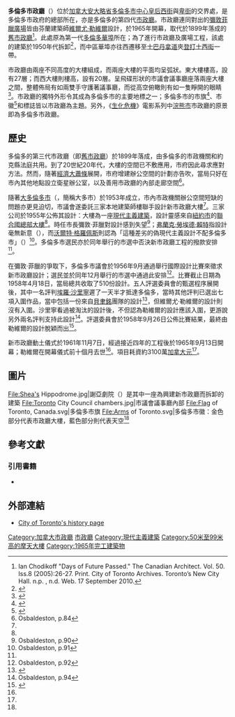 {{NoteTA
|T=zh-hans:多伦多市政厅;zh-hant:多倫多市政廳;zh-hk:多倫多大會堂;
|1=zh-hans:市政厅;zh-hant:市政廳;zh-hk:大會堂;
|2=zh-hans:多伦多大学大会堂;zh-hant: 多倫多大學大會堂;
}}
{{not|多倫多舊大會堂|多倫多大學大會堂}}
{{Link style|time=2015-12-11T09:30:02+00:00}}
{{Infobox building
| name                = 多倫多市政廳
| native_building_name= {{lang|en|Toronto City Hall}}
| image               = City Hall, Toronto, Ontario.jpg
| caption             =
| map_type            =
| altitude            =
| building_type       =
| architectural_style = [[現代主義建築|現代主義建築]]
| structural_system   =
| cost                = 3100萬[[加拿大元|加拿大元]]<ref name="CityHallTour"/>
| ren_cost            =
| location            = {{CAN}}[[安大略省|安大略省]][[多倫多|多倫多]]
| address             = [[皇后街_(多倫多)|皇后西街]]100號<br>(100 Queen St W)
| client              =
| owner               = 多倫多市政府
| current_tenants     =
| iso_region           = CA-ON
| coordinates          = 
| coordinates_display  = inline,title
| latd                 = 43
| latm                 = 39
| lats                 = 12
| latNS                = N
| longd                = 079
| longm                = 23
| longs                = 02
| longEW               = W
| start_date          = 1961年11月7日<ref name="CityHallTour">{{cite web|url=http://www.toronto.ca/city_hall_tour/history.htm|title=Toronto City Hall tour - a brief history|accessdate=2011-08-15|publisher=toronto.ca|deadurl=yes|archiveurl=https://web.archive.org/web/20110607184553/http://www.toronto.ca/city_hall_tour/history.htm|archivedate=2011-06-07}}</ref>
| completion_date     = 
| inauguration_date   = 1965年9月13日<ref name="CityHallTour"/>
| renovation_date     =
| demolition_date     =
| destruction_date    =
| height              =
| diameter            =
| other_dimensions    =
| floor_count         =
| floor_area          =
| main_contractor     =
| architect           = [[:en:Viljo_Revell|Viljo Revell]]
| architecture_firm   =
| structural_engineer = [[:en:Hannskarl_Bandel|Hannskarl Bandel]]
| services_engineer   =
| civil_engineer      =
| other_designers     =
| quantity_surveyor   =
| awards              = 
| ren_architect       = [[:en:Bruce_Kuwabara|Bruce Kuwabara]]
| ren_firm            =
| ren_str_engineer    =
| ren_serv_engineer   =
| ren_civ_engineer    =
| ren_oth_designers   =
| ren_qty_surveyor    =
| ren_awards          =
| references          =
}}

'''多倫多市政廳'''（{{lang-en|Toronto City Hall}}）位於[[加拿大|加拿大]][[安大略省|安大略省]][[多倫多|多倫多]][[多倫多市中心|市中心]][[皇后街_(多倫多)|皇后西街]]與[[卑街|卑街]]的交界處，是多倫多市政府的總部所在，亦是多倫多的第四代[[市政廳|市政廳]]。市政廳連同對出的[[彌敦菲臘廣場|彌敦菲臘廣場]]皆由芬蘭建築師[[:en:Viljo_Revell|維爾尤·勒維爾]]設計，於1965年開幕，取代於1899年落成的[[多倫多舊市政廳|舊市政廳]]<ref>Ian Chodikoff "Days of Future Passed." The Canadian Architect. Vol. 50. Iss.8 (2005):26-27. Print. City of Toronto Archives. Toronto’s New City Hall. n.p. , n.d. Web. 17 September 2010.</ref>。此處原為第一代[[多倫多華埠|多倫多華埠]]所在；為了進行市政廳及廣場工程，該處的建築於1950年代拆卸<ref name=py>{{citation|title=Chinatown: An illustrated history of the Chinese Communities of Victoria, Vancouver, Calgary, Winnipeg, Toronto, Ottawa, Montreal and Halifax |last=Yee |first=Paul |publisher=James Lorimer & Company Limited |location=Toronto, ON, CAN |year=2005}}</ref>，而中區華埠亦往西遷移至[[士巴丹拿道|士巴丹拿道]]夾[[登打士街_(安大略省)|登打士西街]]一帶。

市政廳由兩座不同高度的大樓組成，而兩座大樓的平面均呈弧狀。東大樓樓高{{convert|99.5|m|ft|0}}，設有27層；而西大樓則樓高{{convert|79.4|m|ft|0}}，設有20層。呈飛碟形狀的市議會議事廳座落兩座大樓之間，整體佈局有如兩雙手守護著議事廳，而從高空俯瞰則有如一隻睜開的眼睛<ref>{{Cite web |url=http://www.toronto.ca/city_hall_tour/city_hall_turns_twenty_page4.htm |title=Toronto's Twin Towers Turn Twenty - page 4 |accessdate=2011-08-24 |archive-date=2005-08-16 |archive-url=https://web.archive.org/web/20050816170218/http://www.toronto.ca/city_hall_tour/city_hall_turns_twenty_page4.htm |dead-url=yes }}</ref>。市政廳的獨特外形令其成為多倫多市的主要地標之一；多倫多市的市旗<ref>{{cite web|url=http://www.toronto.ca/protocol/toronto_flag.htm|title=City of Toronto: Toronto Protocol - City of Toronto flag|accessdate=2012-11-05|publisher=toronto.ca|archive-date=2012-10-10|archive-url=https://web.archive.org/web/20121010091655/http://www.toronto.ca/protocol/toronto_flag.htm|dead-url=no}}</ref>、市徽<ref name="COA">{{cite web|url=http://www.toronto.ca/protocol/coatofarms.htm|title=City of Toronto: Toronto Protocol - Coat of Arms and motto|accessdate=2012-11-05|publisher=toronto.ca|archive-date=2012-11-13|archive-url=https://web.archive.org/web/20121113151358/http://www.toronto.ca/protocol/coatofarms.htm|dead-url=no}}</ref>和標誌皆以市政廳為主題。另外，《[[生化危機系列|生化危機]]》電影系列中[[浣熊市|浣熊市]]市政廳的原景即為多倫多市政廳。

==歷史==
多倫多的第三代市政廳（即[[多倫多舊市政廳|舊市政廳]]）於1899年落成，由多倫多的市政機關和約克縣法庭共用。到了20世紀20年代，大樓的空間已不敷應用，市府因此尋求應對方法。然而，隨著[[經濟大蕭條|經濟大蕭條]]展開，市府增建辦公空間的計劃亦告吹，當局只好在市內其他地點設立衛星辦公室，以及善用市政廳的內部走廊空間<ref>Osbaldeston, p.84</ref>。

隨著[[大多倫多市|大多倫多市]]（{{lang|en|Metro Toronto}}，簡稱大多市）於1953年成立，市內市政機關辦公空間短缺的問題亦更見迫切，市議會遂委託三家本地建築師樓聯手設計新市政廳大樓<ref name="Os90"/>。三家公司於1955年公佈其設計：大樓為一座[[現代主義建築|現代主義建築]]，設計靈感來自[[紐約市|紐約市]]的[[聯合國總部大樓|聯合國總部大樓]]<ref name="Os90"/>。時任市長彌敦·菲臘對設計感到失望<ref name="Os90">Osbaldeston, p.90</ref>；[[弗蘭克·勞埃德·賴特|弗蘭克·勞埃德·賴特]]指設計毫無新意（{{lang|en|"a cliché already dated"}}），而[[沃爾特·格羅佩斯|沃爾特·格羅佩斯]]則認為「這種差劣的偽現代主義設計不配多倫多市」（{{lang|en|"a very poor pseudo-modern design unworthy of the city of Toronto"}}）<ref name="Os91">Osbaldeston, p.91</ref>。多倫多市選民亦於同年舉行的市選中否決新市政廳工程的撥款安排<ref name="Os91"/>。

在彌敦·菲臘的爭取下，多倫多市議會於1956年9月通過舉行國際設計比賽來徵求新市政廳設計；選民並於同年12月舉行的市選中通過此安排<ref>Osbaldeston, p.92</ref>。比賽截止日期為1958年4月18日，當局總共收取了510份設計。五人評選委員會的甄選程序展開後，其中一名評判[[埃羅·沙里寧|埃羅·沙里寧]]遲了一天半才抵達多倫多，當時其他評判已選出七項入圍作品，當中包括一份來自[[貝聿銘|貝聿銘]]團隊的設計<ref>{{cite web|url=http://www.toronto.ca/archives/city_hall_competition.htm|title=City of Toronto Archives: Toronto's New City Hall|accessdate=2012-11-05|publisher=toronto.ca|archive-date=2012-10-05|archive-url=https://web.archive.org/web/20121005234800/http://www.toronto.ca/archives/city_hall_competition.htm|dead-url=no}}</ref>，但維爾尤·勒維爾的設計則沒有入圍。沙里寧看過被淘汰的設計後，不但認為勒維爾的設計應該入圍，更游說另外兩名評判支持此設計<ref>Osbaldeston, p.94</ref>。評選委員會於1958年9月26日公佈比賽結果，最終由勒維爾的設計脫穎而出<ref>{{cite web|url=http://www.toronto.ca/archives/city_hall_viljo_revell.htm|title=City of Toronto Archives: Toronto's New City Hall and its architect, Viljo Revell|accessdate=2012-11-05|publisher=toronto.ca|archive-date=2012-11-12|archive-url=https://web.archive.org/web/20121112091337/http://www.toronto.ca/archives/city_hall_viljo_revell.htm|dead-url=no}}</ref>。

新市政廳動土儀式於1961年11月7日，經過接近四年的工程後於1965年9月13日開幕；勒維爾在開幕儀式前十個月去世<ref name="CityHallTour"/>。項目耗資約3100萬[[加拿大元|加拿大元]]<ref name="CityHallTour"/>。

==圖片==
<gallery>
File:Shea's Hippodrome.jpg|謝亞劇院（{{lang|en|Shea's Hippodrome}}）是其中一座為興建新市政廳而拆卸的建築
File:Toronto City Council chambers.jpg|市議會議事廳內部
File:Flag of Toronto, Canada.svg|多倫多市旗
File:Arms of Toronto.svg|多倫多市徽：金色部分代表市政廳大樓，藍色部分則代表天空<ref name="COA"/>
</gallery>

==參考文獻==
{{reflist|2}}

===引用書籍===
*{{cite book | last1 = Osbaldeston | first1 = Mark | title = Unbuilt Toronto: A History of the City That Might Have Been | chapter = 11: Toronto City Hall, 1925-1955 / Built to Different Plans | publisher = Dundurn Press | year = 2008 | location = Toronto | pages = 91, 94 | url = http://books.google.com/books?id=6h_yvfJ_yvQC&lpg=PA22&ots=TFyxABPujr&dq=%22aston%20webb%22%20toronto&pg=PA91#v=onepage&q&f=false | accessdate = 2012-11-05}}

==外部連結==
{{Commons category|Toronto City Hall}}
*[http://www.toronto.ca/archives/city_hall_viljo_revell.htm City of Toronto's history page]{{Wayback|url=http://www.toronto.ca/archives/city_hall_viljo_revell.htm |date=20110814234244 }}

[[Category:加拿大市政廳|Category:加拿大市政廳]]
[[Category:多倫多建築物|市政廳]]
[[Category:現代主義建築|Category:現代主義建築]]
[[Category:50米至99米高的摩天大樓|Category:50米至99米高的摩天大樓]]
[[Category:1965年完工建築物|Category:1965年完工建築物]]